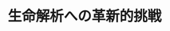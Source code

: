 ﻿---
title: "生命解析への革新的挑戦"
category: "生命理工学院"
vol: "75"
interviewee: "相澤 康則"
url: ""
tags: []
pdf: "75-5-aizawa.pdf"
career: ""
preface: "生物学は現在、最も発展の著しい学問の一つで ある。そのため、次々と新たな問題が発生し、そ のたびに従来の考え方が通用しなくなってくる。 相澤研究室では、従来の常識では解決できない ような難問を、ゲノム、RNA、タンパク質、細 胞などのさまざまな視点で見ることにより解き明 かそうと研究を行っている。先生の研究内容は広 い分野にわたっているが、本稿ではその中から、 ncRNA からの遺伝子の発見についてと、その遺 伝子から見つかった非常に珍しいタンパク質の研 究について述べていこう。"
---

